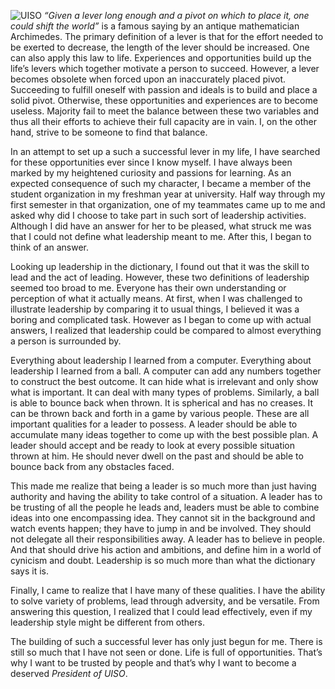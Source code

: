 
<PostInit id="uiso-2019" />

![UISO](/img/UISO-min.JPG 'UISO')
_“Given a lever long enough and a pivot on which to place it, one could shift the world”_
is a famous saying by an antique mathematician Archimedes. The primary definition of a
lever is that for the effort needed to be exerted to decrease, the length of the lever
should be increased. One can also apply this law to life. Experiences and opportunities
build up the life’s levers which together motivate a person to succeed. However, a lever
becomes obsolete when forced upon an inaccurately placed pivot. Succeeding to fulfill
oneself with passion and ideals is to build and place a solid pivot. Otherwise, these
opportunities and experiences are to become useless. Majority fail to meet the balance
between these two variables and thus all their efforts to achieve their full capacity
are in vain. I, on the other hand, strive to be someone to find that balance.

In an attempt to set up a such a successful lever in my life,
I have searched for these opportunities ever since I know myself. I have always been
marked by my heightened curiosity and passions for learning. As an expected consequence
of such my character, I became a member of the student organization in my freshman year
at university. Half way through my first semester in that organization, one of my
teammates came up to me and asked why did I choose to take part in such sort of
leadership activities. Although I did have an answer for her to be pleased, what struck
me was that I could not define what leadership meant to me. After this, I began to think of an answer.

Looking up leadership in the dictionary, I found out that it was
the skill to lead and the act of leading. However, these two definitions of leadership
seemed too broad to me. Everyone has their own understanding or perception of what it
actually means. At first, when I was challenged to illustrate leadership by comparing it to
usual things, I believed it was a boring and complicated task. However as I began to come up
with actual answers, I realized that leadership could be compared to almost everything a
person is surrounded by.

Everything about leadership I learned from a computer. Everything
about leadership I learned from a ball. A computer can add any numbers together to construct
the best outcome. It can hide what is irrelevant and only show what is important. It can
deal with many types of problems. Similarly, a ball is able to bounce back when thrown.
It is spherical and has no creases. It can be thrown back and forth in a game by various
people. These are all important qualities for a leader to possess. A leader should be able
to accumulate many ideas together to come up with the best possible plan. A leader should
accept and be ready to look at every possible situation thrown at him. He should never
dwell on the past and should be able to bounce back from any obstacles faced.

This made me realize that being a leader is so much more than just
having authority and having the ability to take control of a situation. A leader has to be
trusting of all the people he leads and, leaders must be able to combine ideas into one
encompassing idea. They cannot sit in the background and watch events happen; they have to
jump in and be involved. They should not delegate all their responsibilities away. A leader
has to believe in people. And that should drive his action and ambitions, and define him in
a world of cynicism and doubt. Leadership is so much more than what the dictionary says it is.

Finally, I came to realize that I have many of these qualities. I have
the ability to solve variety of problems, lead through adversity, and be versatile. From
answering this question, I realized that I could lead effectively, even if my leadership style
might be different from others.

The building of such a successful lever has only just begun for me.
There is still so much that I have not seen or done. Life is full of opportunities. That’s why
I want to be trusted by people and that’s why I want to become a deserved _President of UISO_.

